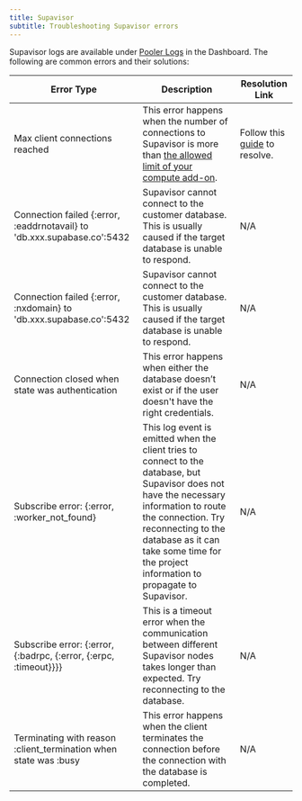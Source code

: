 ```yaml
---
title: Supavisor
subtitle: Troubleshooting Supavisor errors
---
```


Supavisor logs are available under [Pooler Logs](/dashboard/project/_/logs/pooler-logs) in the Dashboard. The following are common errors and their solutions:

| Error Type                                                               | Description                                                                                                                                                                                                                                                                 | Resolution Link                                                                     |
| ------------------------------------------------------------------------ | --------------------------------------------------------------------------------------------------------------------------------------------------------------------------------------------------------------------------------------------------------------------------- | ----------------------------------------------------------------------------------- |
| Max client connections reached                                           | This error happens when the number of connections to Supavisor is more than [the allowed limit of your compute add-on](https://biobase.studio/docs/guides/platform/compute-add-ons).                                                                                          | Follow this [guide](https://github.com/orgs/biobase/discussions/22305) to resolve. |
| Connection failed \{:error, :eaddrnotavail} to 'db.xxx.supabase.co':5432 | Supavisor cannot connect to the customer database. This is usually caused if the target database is unable to respond.                                                                                                                                                      | N/A                                                                                 |
| Connection failed \{:error, :nxdomain} to 'db.xxx.supabase.co':5432      | Supavisor cannot connect to the customer database. This is usually caused if the target database is unable to respond.                                                                                                                                                      | N/A                                                                                 |
| Connection closed when state was authentication                          | This error happens when either the database doesn’t exist or if the user doesn't have the right credentials.                                                                                                                                                                | N/A                                                                                 |
| Subscribe error: \{:error, :worker_not_found}                            | This log event is emitted when the client tries to connect to the database, but Supavisor does not have the necessary information to route the connection. Try reconnecting to the database as it can take some time for the project information to propagate to Supavisor. | N/A                                                                                 |
| Subscribe error: \{:error, \{:badrpc, \{:error, \{:erpc, :timeout}}}}    | This is a timeout error when the communication between different Supavisor nodes takes longer than expected. Try reconnecting to the database.                                                                                                                              | N/A                                                                                 |
| Terminating with reason :client_termination when state was :busy         | This error happens when the client terminates the connection before the connection with the database is completed.                                                                                                                                                          | N/A                                                                                 |
